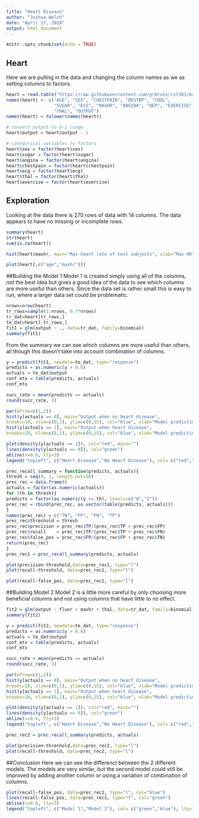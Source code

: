 ```yaml
---
title: "Heart Disease"
author: "Joshua Welch"
date: "April 17, 2018"
output: html_document
---
```


```r
knitr::opts_chunk$set(echo = TRUE)
```

## Heart
Here we are pulling in the data and changing the column names as we as setting columns to factors.

```r
heart = read.table("https://raw.githubusercontent.com/grbruns/cst383/master/heart.dat", quote = "/")
names(heart) <- c("AGE", "SEX", "CHESTPAIN", "RESTBP", "CHOL",
                  "SUGAR", "ECG", "MAXHR", "ANGINA", "DEP", "EXERCISE", "FLUOR",
                  "THAL", "OUTPUT")
names(heart) = tolower(names(heart))

# convert output to 0-1 range
heart$output = heart$output - 1  

# categorical variables to factors
heart$sex = factor(heart$sex)
heart$sugar = factor(heart$sugar)
heart$angina = factor(heart$angina)
heart$chestpain = factor(heart$chestpain)
heart$ecg = factor(heart$ecg)
heart$thal = factor(heart$thal)
heart$exercise = factor(heart$exercise)

```

## Exploration
Looking at the data there is 270 rows of data with 14 columns. The data appears to have no missing or incomplete rows. 


```r
summary(heart)
str(heart)
sum(is.na(heart))
```
```r
hist(heart$maxhr, main="Max heart rate of test subjects", xlab="Max HR", col="blue")
```

```r
plot(heart[,c("age","maxhr")])
```

##Building the Model 1
Model 1 is created simply using all of the columns, not the best idea but gives a good idea of the data to see which columns are more useful than others. Since the data set is rather small this is easy to run, where a larger data set could be problematic. 
```r
nrows=nrow(heart)
tr_rows=sample(1:nrows, 0.7*nrows)
tr_dat=heart[tr_rows,]
te_dat=heart[-tr_rows,]
fit1 = glm(output ~ ., data=tr_dat, family=binomial)
summary(fit1)
```

  From the summary we can see which columns are more useful than others, all though this doesn't take into account combination of columns.
  
```r
y = predict(fit1, newdata=te_dat, type="response")
predicts = as.numeric(y > 0.6)
actuals = te_dat$output
conf_mtx = table(predicts, actuals)
conf_mtx
```

```r
succ_rate = mean(predicts == actuals)
round(succ_rate, 3)
```

```r
par(mfrow=c(1,2))
hist(y[actuals == 0], main="Output when no heart disease", 
breaks=10, xlim=c(0,1), ylim=c(0,15), col="blue", xlab="Model predictions")
hist(y[actuals == 1], main="Output when heart disease", 
breaks=10, xlim=c(0,1), ylim=c(0,15), col="blue", xlab="Model predictions")
```

```r
plot(density(y[actuals == 1]), col="red", main="")
lines(density(y[actuals == 0]), col="green")
abline(v=0.6, lty=3)
legend("topleft", c("Heart Disease","No Heart Disease"), col= c("red","green"), lty=1)
```

```r
prec_recall_summary = function(predicts, actuals){
thresh = seq(0, 1, length.out=50)
prec_rec = data.frame()
actuals = factor(as.numeric(actuals))
for (th in thresh){
predicts = factor(as.numeric(y >= th), levels=c("0","1"))
prec_rec = rbind(prec_rec, as.vector(table(predicts, actuals)))
}
names(prec_rec) = c("TN", "FP", "FN", "TP")
prec_rec$threshold = thresh
prec_rec$precision = prec_rec$TP/(prec_rec$TP + prec_rec$FP)
prec_rec$recall    = prec_rec$TP/(prec_rec$TP + prec_rec$FN)
prec_rec$false_pos = prec_rec$FP/(prec_rec$FP + prec_rec$TN)
return(prec_rec)
}
prec_rec1 = prec_recall_summary(predicts, actuals)

plot(precision~threshold,data=prec_rec1, type="l")
plot(recall~threshold, data=prec_rec1, type="l")
```

```r
plot(recall~false_pos, data=prec_rec1, type="l")
```

##Building Model 2
Model 2 is a little more careful by only choosing more beneficial columns and not using columns that have little to no effect.

```r
fit2 = glm(output ~ fluor + maxhr + thal, data=tr_dat, family=binomial)
summary(fit2)
```

```r
y = predict(fit2, newdata=te_dat, type="response")
predicts = as.numeric(y > 0.6)
actuals = te_dat$output
conf_mtx = table(predicts, actuals)
conf_mtx
```

```r
succ_rate = mean(predicts == actuals)
round(succ_rate, 3)
```

```r
par(mfrow=c(1,2))
hist(y[actuals == 0], main="Output when no heart disease", 
breaks=10, xlim=c(0,1), ylim=c(0,15), col="blue", xlab="Model predictions")
hist(y[actuals == 1], main="Output when heart disease", 
breaks=10, xlim=c(0,1), ylim=c(0,15), col="blue", xlab="Model predictions")
```

```r
plot(density(y[actuals == 1]), col="red", main="")
lines(density(y[actuals == 0]), col="green")
abline(v=0.6, lty=3)
legend("topleft", c("Heart Disease","No Heart Disease"), col= c("red","green"), lty=1)
```

```r
prec_rec2 = prec_recall_summary(predicts, actuals)

plot(precision~threshold,data=prec_rec2, type="l")
plot(recall~threshold, data=prec_rec2, type="l")
```
##Conclusion
Here we can see the differenct between the 2 different models. The models are very similar, but the second model could still be improved by adding another column or using a variation of combination of columns.
```r
plot(recall~false_pos, data=prec_rec2, type="l", col="blue")
lines(recall~false_pos, data=prec_rec1, type="l", col="green")
abline(v=0.6, lty=3)
legend("topleft", c("Model 1","Model 2"), col= c("green","blue"), lty=1)
```